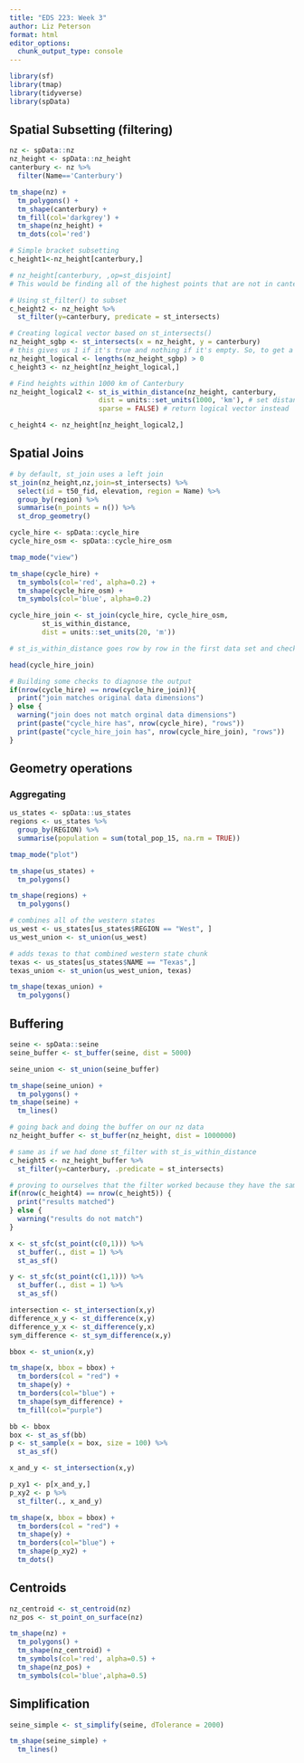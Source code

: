 ```yaml
---
title: "EDS 223: Week 3"
author: Liz Peterson
format: html
editor_options: 
  chunk_output_type: console
---
```


```r
library(sf)
library(tmap)
library(tidyverse)
library(spData)
```

## Spatial Subsetting (filtering)

```r
nz <- spData::nz
nz_height <- spData::nz_height
canterbury <- nz %>%
  filter(Name=='Canterbury')

tm_shape(nz) +
  tm_polygons() +
  tm_shape(canterbury) +
  tm_fill(col='darkgrey') +
  tm_shape(nz_height) +
  tm_dots(col='red')
```

```r
# Simple bracket subsetting
c_height1<-nz_height[canterbury,]

# nz_height[canterbury, ,op=st_disjoint]
# This would be finding all of the highest points that are not in canterbury

# Using st_filter() to subset
c_height2 <- nz_height %>%
  st_filter(y=canterbury, predicate = st_intersects)

# Creating logical vector based on st_intersects()
nz_height_sgbp <- st_intersects(x = nz_height, y = canterbury)
# this gives us 1 if it's true and nothing if it's empty. So, to get a list of T/F we can look at the length of the value
nz_height_logical <- lengths(nz_height_sgbp) > 0
c_height3 <- nz_height[nz_height_logical,]
```

```r
# Find heights within 1000 km of Canterbury
nz_height_logical2 <- st_is_within_distance(nz_height, canterbury,
                      dist = units::set_units(1000, 'km'), # set distance
                      sparse = FALSE) # return logical vector instead

c_height4 <- nz_height[nz_height_logical2,]
```

## Spatial Joins

```r
# by default, st_join uses a left join
st_join(nz_height,nz,join=st_intersects) %>%
  select(id = t50_fid, elevation, region = Name) %>%
  group_by(region) %>%
  summarise(n_points = n()) %>%
  st_drop_geometry()
```

```r
cycle_hire <- spData::cycle_hire
cycle_hire_osm <- spData::cycle_hire_osm

tmap_mode("view")

tm_shape(cycle_hire) +
  tm_symbols(col='red', alpha=0.2) +
  tm_shape(cycle_hire_osm) +
  tm_symbols(col='blue', alpha=0.2)
```

```r
cycle_hire_join <- st_join(cycle_hire, cycle_hire_osm,
        st_is_within_distance,
        dist = units::set_units(20, 'm'))

# st_is_within_distance goes row by row in the first data set and checks which points in the second data set are within 20 m of that point

head(cycle_hire_join)
```

```r
# Building some checks to diagnose the output
if(nrow(cycle_hire) == nrow(cycle_hire_join)){
  print("join matches original data dimensions")
} else {
  warning("join does not match orginal data dimensions")
  print(paste("cycle_hire has", nrow(cycle_hire), "rows"))
  print(paste("cycle_hire_join has", nrow(cycle_hire_join), "rows"))
}
```

## Geometry operations
### Aggregating

```r
us_states <- spData::us_states
regions <- us_states %>%
  group_by(REGION) %>%
  summarise(population = sum(total_pop_15, na.rm = TRUE))

tmap_mode("plot")

tm_shape(us_states) +
  tm_polygons()

tm_shape(regions) +
  tm_polygons()
```

```r
# combines all of the western states
us_west <- us_states[us_states$REGION == "West", ]
us_west_union <- st_union(us_west)

# adds texas to that combined western state chunk
texas <- us_states[us_states$NAME == "Texas",]
texas_union <- st_union(us_west_union, texas)

tm_shape(texas_union) +
  tm_polygons()

```

## Buffering

```r
seine <- spData::seine
seine_buffer <- st_buffer(seine, dist = 5000)

seine_union <- st_union(seine_buffer)

tm_shape(seine_union) +
  tm_polygons() +
tm_shape(seine) +
  tm_lines()
```

```r
# going back and doing the buffer on our nz data
nz_height_buffer <- st_buffer(nz_height, dist = 1000000)

# same as if we had done st_filter with st_is_within_distance
c_height5 <- nz_height_buffer %>%
  st_filter(y=canterbury, .predicate = st_intersects)

# proving to ourselves that the filter worked because they have the same number of rows
if(nrow(c_height4) == nrow(c_height5)) {
  print("results matched")
} else {
  warning("results do not match")
}
```

```r
x <- st_sfc(st_point(c(0,1))) %>%
  st_buffer(., dist = 1) %>%
  st_as_sf()

y <- st_sfc(st_point(c(1,1))) %>%
  st_buffer(., dist = 1) %>%
  st_as_sf()

intersection <- st_intersection(x,y)
difference_x_y <- st_difference(x,y)
difference_y_x <- st_difference(y,x)
sym_difference <- st_sym_difference(x,y)

bbox <- st_union(x,y)

tm_shape(x, bbox = bbox) +
  tm_borders(col = "red") +
  tm_shape(y) +
  tm_borders(col="blue") +
  tm_shape(sym_difference) +
  tm_fill(col="purple")
```

```r
bb <- bbox
box <- st_as_sf(bb)
p <- st_sample(x = box, size = 100) %>%
  st_as_sf()

x_and_y <- st_intersection(x,y)

p_xy1 <- p[x_and_y,]
p_xy2 <- p %>%
  st_filter(., x_and_y)

tm_shape(x, bbox = bbox) +
  tm_borders(col = "red") +
  tm_shape(y) +
  tm_borders(col="blue") +
  tm_shape(p_xy2) +
  tm_dots()
```

## Centroids

```r
nz_centroid <- st_centroid(nz)
nz_pos <- st_point_on_surface(nz)

tm_shape(nz) +
  tm_polygons() +
  tm_shape(nz_centroid) +
  tm_symbols(col='red', alpha=0.5) +
  tm_shape(nz_pos) +
  tm_symbols(col='blue',alpha=0.5)
```

## Simplification

```r
seine_simple <- st_simplify(seine, dTolerance = 2000)

tm_shape(seine_simple) +
  tm_lines()
```

